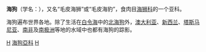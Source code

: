 {{Unreferenced|time=2016-06-04T07:44:12+00:00}}
{{Automatic taxobox
| taxon = Arctocephalinae
| authority = [[John_Edward_Gray|Gray]], 1837
| image = Arctocephalus Pusillus Pusillus.jpg
| image_caption = 
| subdivision_ranks = [[属_(生物)|属]]
| subdivision =
* [[北海狗属|北海狗属]] ''Callorhinus''
* [[南海狗属|南海狗属]] ''Arctocephalus''
}}

'''海狗'''（学名：{{lang|la|Arctocephalinae}}），又名“毛皮海狮”或“毛皮海豹”，食肉目[[海狮科|海狮科]]的一个亚科。

海狗遍布世界各地。除了生活在[[白令海|白令海]]中的[[北海狗|北海狗]]外，[[澳大利亚|澳大利亚]]、[[新西兰|新西兰]]、[[塔斯马尼亚|塔斯马尼亚]]、[[南非|南非]]及[[南极洲|南极洲]]等地的水域中也都有海狗的踪影。
{{Authority control}}
{{Taxonbar|from=Q1043473}}

[[Category:海獅科|H]]
[[Category:海狗亞科|]]
[[Category:1837年描述的分类群|H]]